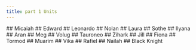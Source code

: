 ```yaml
---
title: part 1 Units
---
```



<UnitStatsWindow unitName="Micaiah">
  ## Micaiah
</UnitStatsWindow>

 
<UnitStatsWindow unitName="Edward">
  ## Edward
</UnitStatsWindow>

 
<UnitStatsWindow unitName="Leonardo">
  ## Leonardo
</UnitStatsWindow>

 
<UnitStatsWindow unitName="Nolan">
  ## Nolan
</UnitStatsWindow>

 
<UnitStatsWindow unitName="Laura">
  ## Laura
</UnitStatsWindow>

 
<UnitStatsWindow unitName="Sothe">
  ## Sothe
</UnitStatsWindow>

 
<UnitStatsWindow unitName="Ilyana">
  ## Ilyana
</UnitStatsWindow>

 
<UnitStatsWindow unitName="Aran">
  ## Aran
</UnitStatsWindow>

 
<UnitStatsWindow unitName="Meg">
  ## Meg
</UnitStatsWindow>

 
<UnitStatsWindow unitName="Volug">
  ## Volug
</UnitStatsWindow>

 
<UnitStatsWindow unitName="Tauroneo">
  ## Tauroneo
</UnitStatsWindow>

 
<UnitStatsWindow unitName="Zihark">
  ## Zihark
</UnitStatsWindow>

 
<UnitStatsWindow unitName="Jill">
  ## Jill
</UnitStatsWindow>

 
<UnitStatsWindow unitName="Fiona">
  ## Fiona
</UnitStatsWindow>

 
<UnitStatsWindow unitName="Tormod">
  ## Tormod
</UnitStatsWindow>

 
<UnitStatsWindow unitName="Muarim">
  ## Muarim
</UnitStatsWindow>

 
<UnitStatsWindow unitName="Vika">
  ## Vika
</UnitStatsWindow>

 
<UnitStatsWindow unitName="Rafiel">
  ## Rafiel
</UnitStatsWindow>

 
<UnitStatsWindow unitName="Nailah">
  ## Nailah
</UnitStatsWindow>

 
<UnitStatsWindow unitName="Black Knight">
  ## Black Knight
</UnitStatsWindow>


